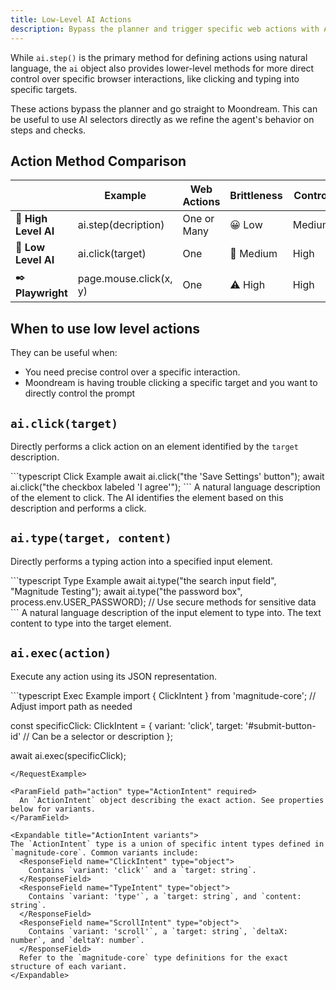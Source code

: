 ```yaml
---
title: Low-Level AI Actions
description: Bypass the planner and trigger specific web actions with AI
---
```


While `ai.step()` is the primary method for defining actions using natural language, the `ai` object also provides lower-level methods for more direct control over specific browser interactions, like clicking and typing into specific targets.


These actions bypass the planner and go straight to Moondream. This can be useful to use AI selectors directly as we refine the agent's behavior on steps and checks.

## Action Method Comparison


|                      | Example                | Web Actions | Brittleness | Control |
| -------------------- | ---------------------- | ----------- | ----------- | ------- |
| 🧠 **High Level AI** | ai.step(decription)    | One or Many | 😀 Low      | Medium  |
| 🤖 **Low Level AI**  | ai.click(target)       | One         | 🙂 Medium   | High    |
| ✒️ **Playwright**    | page.mouse.click(x, y) | One         | ⚠️ High     | High    |


## When to use low level actions

They can be useful when:
- You need precise control over a specific interaction.
- Moondream is having trouble clicking a specific target and you want to directly control the prompt

## `ai.click(target)`

Directly performs a click action on an element identified by the `target` description.

<RequestExample>
```typescript Click Example
await ai.click("the 'Save Settings' button");
await ai.click("the checkbox labeled 'I agree'");
```
</RequestExample>

<ParamField path="target" type="string" required>
  A natural language description of the element to click. The AI identifies the element based on this description and performs a click.
</ParamField>

## `ai.type(target, content)`

Directly performs a typing action into a specified input element.

<RequestExample>
```typescript Type Example
await ai.type("the search input field", "Magnitude Testing");
await ai.type("the password box", process.env.USER_PASSWORD); // Use secure methods for sensitive data
```
</RequestExample>

<ParamField path="target" type="string" required>
  A natural language description of the input element to type into.
</ParamField>
<ParamField path="content" type="string" required>
  The text content to type into the target element.
</ParamField>

## `ai.exec(action)`

Execute any action using its JSON representation.

<RequestExample>
```typescript Exec Example
import { ClickIntent } from 'magnitude-core'; // Adjust import path as needed

const specificClick: ClickIntent = {
  variant: 'click',
  target: '#submit-button-id' // Can be a selector or description
};

await ai.exec(specificClick);
```
</RequestExample>

<ParamField path="action" type="ActionIntent" required>
  An `ActionIntent` object describing the exact action. See properties below for variants.
</ParamField>

<Expandable title="ActionIntent variants">
The `ActionIntent` type is a union of specific intent types defined in `magnitude-core`. Common variants include:
  <ResponseField name="ClickIntent" type="object">
    Contains `variant: 'click'` and a `target: string`.
  </ResponseField>
  <ResponseField name="TypeIntent" type="object">
    Contains `variant: 'type'`, a `target: string`, and `content: string`.
  </ResponseField>
  <ResponseField name="ScrollIntent" type="object">
    Contains `variant: 'scroll'`, a `target: string`, `deltaX: number`, and `deltaY: number`.
  </ResponseField>
  Refer to the `magnitude-core` type definitions for the exact structure of each variant.
</Expandable>
